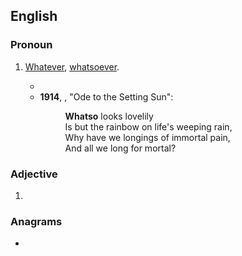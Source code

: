 ==English==

===Pronoun===
{{en-pron}}

# {{lb|en|obsolete}} [[whatever|Whatever]], [[whatsoever]].
#* {{RQ:Burton Arabian Nights|passage=So she went out to fetch her needful from the Bazar and Alaeddin retired to his chamber and taking the Lamp rubbed it, when forthright appeared to him its Slave and said, "Ask, O my lord, '''whatso''' thou wantest."|supp=1}}
#* '''1914''', {{w|Francis Thompson}}, "Ode to the Setting Sun":
#*: '''Whatso''' looks lovelily<br>Is but the rainbow on life's weeping rain,<br>Why have we longings of immortal pain,<br>And all we long for mortal?

===Adjective===
{{en-adj|-}}

# {{lb|en|obsolete}} {{n-g|Clipping of {{m|en|whatsoever}}.}} {{rfex|en}}

===Anagrams===
* {{anagrams|en|a=ahostw|hot saw|so what}}